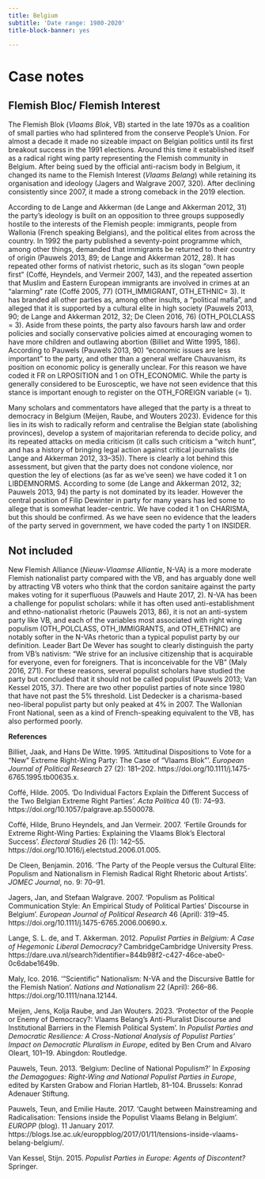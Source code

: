 ```yaml
---
title: Belgium
subtitle: 'Date range: 1980-2020'
title-block-banner: yes

---
```


# Case notes

## Flemish Bloc/ Flemish Interest 

The Flemish Blok (*Vlaams Blok*, VB) started in the late 1970s as a
coalition of small parties who had splintered from the conserve People's
Union. For almost a decade it made no sizeable impact on Belgian
politics until its first breakout success in the 1991 elections. Around
this time it established itself as a radical right wing party
representing the Flemish community in Belgium. After being sued by the
official anti-racism body in Belgium, it changed its name to the Flemish
Interest (*Vlaams Belang*) while retaining its organisation and ideology
(Jagers and Walgrave 2007, 320). After declining consistently since
2007, it made a strong comeback in the 2019 election.

According to de Lange and Akkerman (de Lange and Akkerman 2012, 31) the
party's ideology is built on an opposition to three groups supposedly
hostile to the interests of the Flemish people: immigrants, people from
Wallonia (French speaking Belgians), and the political elites from
across the country. In 1992 the party published a seventy-point
programme which, among other things, demanded that immigrants be
returned to their country of origin (Pauwels 2013, 89; de Lange and
Akkerman 2012, 28). It has repeated other forms of nativist rhetoric,
such as its slogan "own people first" (Coffé, Heyndels, and Vermeir
2007, 143), and the repeated assertion that Muslim and Eastern European
immigrants are involved in crimes at an "alarming" rate (Coffé 2005, 77)
(OTH_IMMIGRANT, OTH_ETHNIC= 3). It has branded all other parties as,
among other insults, a "political mafia", and alleged that it is
supported by a cultural elite in high society (Pauwels 2013, 90; de
Lange and Akkerman 2012, 32; De Cleen 2016, 76) (OTH_POLCLASS = 3).
Aside from these points, the party also favours harsh law and order
policies and socially conservative policies aimed at encouraging women
to have more children and outlawing abortion (Billiet and Witte 1995,
186). According to Pauwels (Pauwels 2013, 90) "economic issues are less
important" to the party, and other than a general welfare Chauvanism,
its position on economic policy is generally unclear. For this reason we
have coded it FR on LRPOSITION and 1 on OTH_ECONOMIC. While the party is
generally considered to be Eurosceptic, we have not seen evidence that
this stance is important enough to register on the OTH_FOREIGN variable
(= 1).

Many scholars and commentators have alleged that the party is a threat
to democracy in Belgium (Meijen, Raube, and Wouters 2023). Evidence for
this lies in its wish to radically reform and centralise the Belgian
state (abolishing provinces), develop a system of majoritarian referenda
to decide policy, and its repeated attacks on media criticism (it calls
such criticism a "witch hunt", and has a history of bringing legal
action against critical journalists (de Lange and Akkerman 2012,
33--35)). There is clearly a lot behind this assessment, but given that
the party does not condone violence, nor question the ley of elections
(as far as we've seen) we have coded it 1 on LIBDEMNORMS. According to
some (de Lange and Akkerman 2012, 32; Pauwels 2013, 94) the party is not
dominated by its leader. However the central position of Filip Dewinter
in party for many years has led some to allege that is somewhat
leader-centric. We have coded it 1 on CHARISMA, but this should be
confirmed. As we have seen no evidence that the leaders of the party
served in government, we have coded the party 1 on INSIDER.

## Not included

New Flemish Alliance (*Nieuw-Vlaamse Alliantie*, N-VA) is a more
moderate Flemish nationalist party compared with the VB, and has
arguably done well by attracting VB voters who think that the cordon
sanitaire against the party makes voting for it superfluous (Pauwels and
Haute 2017, 2). N-VA has been a challenge for populist scholars: while
it has often used anti-establishment and ethno-nationalist rhetoric
(Pauwels 2013, 86), it is not an anti-system party like VB, and each of
the variables most associated with right wing populism (OTH_POLCLASS,
OTH_IMMIGRANTS, and OTH_ETHNIC) are notably softer in the N-VAs rhetoric
than a typical populist party by our definition. Leader Bart De Wever
has sought to clearly distinguish the party from VB's nativism: "We
strive for an inclusive citizenship that is acquirable for everyone,
even for foreigners. That is inconceivable for the VB" (Maly 2016, 271).
For these reasons, several populist scholars have studied the party but
concluded that it should not be called populist (Pauwels 2013; Van
Kessel 2015, 37). There are two other populist parties of note since
1980 that have not past the 5% threshold. List Dedecker is a
charisma-based neo-liberal populist party but only peaked at 4% in 2007.
The Wallonian Front National, seen as a kind of French-speaking
equivalent to the VB, has also performed poorly.

**References**

Billiet, Jaak, and Hans De Witte. 1995. 'Attitudinal Dispositions to
Vote for a "New" Extreme Right-Wing Party: The Case of "Vlaams Blok"'.
*European Journal of Political Research* 27 (2): 181--202.
https://doi.org/10.1111/j.1475-6765.1995.tb00635.x.

Coffé, Hilde. 2005. 'Do Individual Factors Explain the Different Success
of the Two Belgian Extreme Right Parties'. *Acta Politica* 40 (1):
74--93. https://doi.org/10.1057/palgrave.ap.5500078.

Coffé, Hilde, Bruno Heyndels, and Jan Vermeir. 2007. 'Fertile Grounds
for Extreme Right-Wing Parties: Explaining the Vlaams Blok's Electoral
Success'. *Electoral Studies* 26 (1): 142--55.
https://doi.org/10.1016/j.electstud.2006.01.005.

De Cleen, Benjamin. 2016. 'The Party of the People versus the Cultural
Elite: Populism and Nationalism in Flemish Radical Right Rhetoric about
Artists'. *JOMEC Journal*, no. 9: 70--91.

Jagers, Jan, and Stefaan Walgrave. 2007. 'Populism as Political
Communication Style: An Empirical Study of Political Parties' Discourse
in Belgium'. *European Journal of Political Research* 46 (April):
319--45. https://doi.org/10.1111/j.1475-6765.2006.00690.x.

Lange, S. L. de, and T. Akkerman. 2012. *Populist Parties in Belgium: A
Case of Hegemonic Liberal Democracy?* CambridgeCambridge University
Press.
https://dare.uva.nl/search?identifier=844b98f2-c427-46ce-abe0-0c6dabe1649b.

Maly, Ico. 2016. '"Scientific" Nationalism: N-VA and the Discursive
Battle for the Flemish Nation'. *Nations and Nationalism* 22 (April):
266--86. https://doi.org/10.1111/nana.12144.

Meijen, Jens, Kolja Raube, and Jan Wouters. 2023. 'Protector of the
People or Enemy of Democracy?: Vlaams Belang's Anti-Pluralist Discourse
and Institutional Barriers in the Flemish Political System'. In
*Populist Parties and Democratic Resilience: A Cross-National Analysis
of Populist Parties' Impact on Democratic Pluralism in Europe*, edited
by Ben Crum and Alvaro Oleart, 101--19. Abingdon: Routledge.

Pauwels, Teun. 2013. 'Belgium: Decline of National Populism?' In
*Exposing the Demagogues: Right-Wing and National Populist Parties in
Europe*, edited by Karsten Grabow and Florian Hartleb, 81--104.
Brussels: Konrad Adenauer Stiftung.

Pauwels, Teun, and Emilie Haute. 2017. 'Caught between Mainstreaming and
Radicalisation: Tensions inside the Populist Vlaams Belang in Belgium'.
*EUROPP* (blog). 11 January 2017.
https://blogs.lse.ac.uk/europpblog/2017/01/11/tensions-inside-vlaams-belang-belgium/.

Van Kessel, Stijn. 2015. *Populist Parties in Europe: Agents of
Discontent?* Springer.
